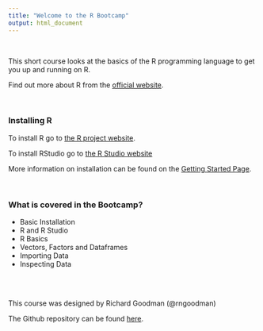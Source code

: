 ```yaml
---
title: "Welcome to the R Bootcamp"
output: html_document
---
```


\ 

This short course looks at the basics of the R programming language to get you up and running on R.

Find out more about R from the [official website](https://www.r-project.org/about.html).


\


### Installing R

To install R go to [the R project website](https://www.r-project.org/).

To install RStudio go to [the R Studio website](https://www.rstudio.com/)

More information on installation can be found on the [Getting Started Page](https://another-goodman.github.io/R-boot-camp/Getting-Started.html). 

\


### What is covered in the Bootcamp? 

* Basic Installation
* R and R Studio 
* R Basics
* Vectors, Factors and Dataframes
* Importing Data
* Inspecting Data

\
\

This course was designed by Richard Goodman (@rngoodman)

The Github repository can be found [here](https://github.com/rngoodman/R-boot-camp). 
 

